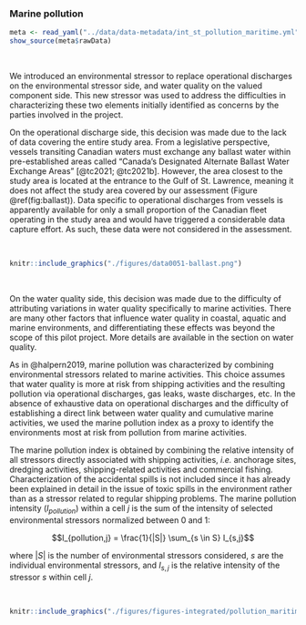 ### Marine pollution {#pollutionmaritime}

```r
meta <- read_yaml("../data/data-metadata/int_st_pollution_maritime.yml")
show_source(meta$rawData)
```

<br/>

We introduced an environmental stressor to replace operational discharges on the environmental stressor side, and water quality on the valued component side. This new stressor was used to address the difficulties in characterizing these two elements initially identified as concerns by the parties involved in the project.

On the operational discharge side, this decision was made due to the lack of data covering the entire study area. From a legislative perspective, vessels transiting Canadian waters must exchange any ballast water within pre-established areas called “Canada’s Designated Alternate Ballast Water Exchange Areas” [@tc2021; @tc2021b]. However, the area closest to the study area is located at the entrance to the Gulf of St. Lawrence, meaning it does not affect the study area covered by our assessment (Figure \@ref(fig:ballast)). Data specific to operational discharges from vessels is apparently available for only a small proportion of the Canadian fleet operating in the study area and would have triggered a considerable data capture effort. As such, these data were not considered in the assessment.

<br/>

```r
knitr::include_graphics("./figures/data0051-ballast.png")
```

<br/>

On the water quality side, this decision was made due to the difficulty of attributing variations in water quality specifically to marine activities. There are many other factors that influence water quality in coastal, aquatic and marine environments, and differentiating these effects was beyond the scope of this pilot project. More details are available in the section on water quality.

As in @halpern2019, marine pollution was characterized by combining environmental stressors related to marine activities. This choice assumes that water quality is more at risk from shipping activities and the resulting pollution via operational discharges, gas leaks, waste discharges, etc. In the absence of exhaustive data on operational discharges and the difficulty of establishing a direct link between water quality and cumulative marine activities, we used the marine pollution index as a proxy to identify the environments most at risk from pollution from marine activities.

The marine pollution index is obtained by combining the relative intensity of all stressors directly associated with shipping activities, *i.e.* anchorage sites, dredging activities, shipping-related activities and commercial fishing. Characterization of the accidental spills is not included since it has already been explained in detail in the issue of toxic spills in the environment rather than as a stressor related to regular shipping problems. The marine pollution intensity ($I_{pollution}$) within a cell $j$ is the sum of the intensity of selected environmental stressors normalized between 0 and 1:

$$I_{pollution,j} = \frac{1}{|S|} \sum_{s \in S} I_{s,j}$$

where $|S|$ is the number of environmental stressors considered, $s$ are the individual environmental stressors, and $I_{s,j}$ is the relative intensity of the stressor $s$ within cell $j$.


<br>

```r
knitr::include_graphics("./figures/figures-integrated/pollution_maritime-pollution_maritime.png")
```

<br>
